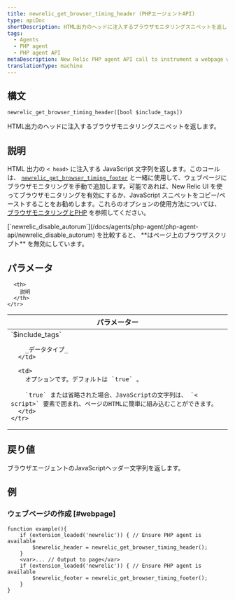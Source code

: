 ```yaml
---
title: newrelic_get_browser_timing_header (PHPエージェントAPI)
type: apiDoc
shortDescription: HTML出力のヘッドに注入するブラウザモニタリングスニペットを返します。
tags:
  - Agents
  - PHP agent
  - PHP agent API
metaDescription: New Relic PHP agent API call to instrument a webpage with New Relic. Pair with newrelic_get_browser_timing_footer.
translationType: machine
---
```


## 構文

```
newrelic_get_browser_timing_header([bool $include_tags])
```

HTML出力のヘッドに注入するブラウザモニタリングスニペットを返します。

## 説明

HTML 出力の `< head>` に注入する JavaScript 文字列を返します。このコールは、 [`newrelic_get_browser_timing_footer`](/docs/agents/php-agent/php-agent-api/newrelic_get_browser_timing_footer) と一緒に使用して、ウェブページにブラウザモニタリングを手動で追加します。可能であれば、New Relic UI を使ってブラウザモニタリングを有効にするか、JavaScript スニペットをコピー/ペーストすることをお勧めします。これらのオプションの使用方法については、 [ブラウザモニタリングとPHP](/docs/agents/php-agent/features/page-load-timing-php) を参照してください。

<Callout variant="tip">
  [`newrelic_disable_autorum`](/docs/agents/php-agent/php-agent-api/newrelic_disable_autorum) を比較すると、 **はページ上のブラウザスクリプト** を無効にしています。
</Callout>

## パラメータ

<table>
  <thead>
    <tr>
      <th width="25%">
        パラメーター
      </th>

      <th>
        説明
      </th>
    </tr>
  </thead>

  <tbody>
    <tr>
      <td>
        `$include_tags`

        _データタイプ_
      </td>

      <td>
        オプションです。デフォルトは `true` 。

        `true` または省略された場合、JavaScriptの文字列は、 `< script>` 要素で囲まれ、ページのHTMLに簡単に組み込むことができます。
      </td>
    </tr>
  </tbody>
</table>

## 戻り値

ブラウザエージェントのJavaScriptヘッダー文字列を返します。

## 例

### ウェブページの作成 [#webpage]

```
function example(){
    if (extension_loaded('newrelic')) { // Ensure PHP agent is available
        $newrelic_header = newrelic_get_browser_timing_header();
    }
    <var>... // Output to page</var>
    if (extension_loaded('newrelic')) { // Ensure PHP agent is available
        $newrelic_footer = newrelic_get_browser_timing_footer();
    }
}
```
